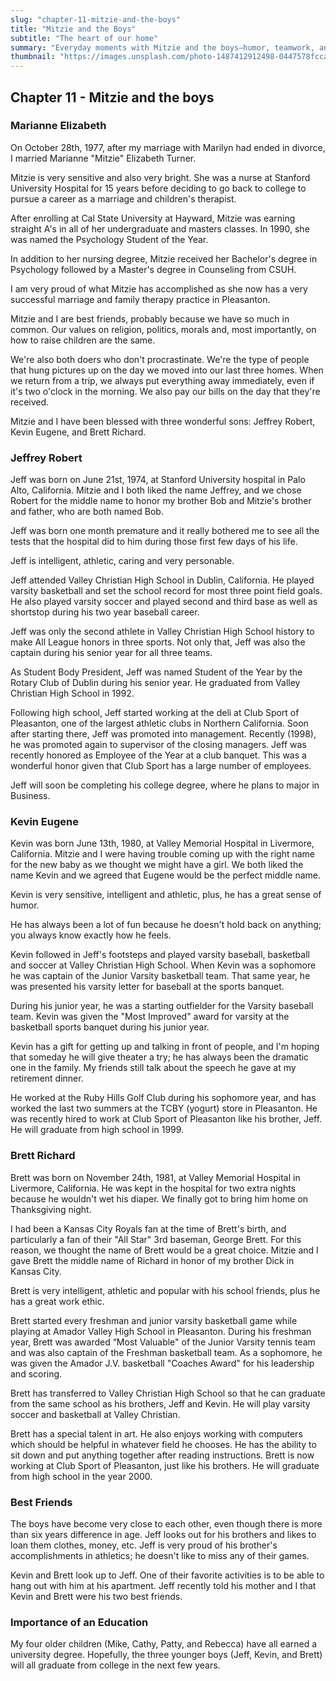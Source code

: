 ```yaml
---
slug: "chapter-11-mitzie-and-the-boys"
title: "Mitzie and the Boys"
subtitle: "The heart of our home"
summary: "Everyday moments with Mitzie and the boys—humor, teamwork, and love woven through busy family life."
thumbnail: "https://images.unsplash.com/photo-1487412912498-0447578fcca8?auto=format&fit=crop&w=1200&h=675&q=80"
---
```


## Chapter 11 - Mitzie and the boys

### Marianne Elizabeth

On October 28th, 1977, after my marriage with Marilyn had ended in divorce, I
married Marianne "Mitzie" Elizabeth Turner.

Mitzie is very sensitive and also very bright. She was a nurse at Stanford
University Hospital for 15 years before deciding to go back to college to pursue
a career as a marriage and children's therapist.

After enrolling at Cal State University at Hayward, Mitzie was earning straight
A's in all of her undergraduate and masters classes. In 1990, she was named the
Psychology Student of the Year.

In addition to her nursing degree, Mitzie received her Bachelor's degree in
Psychology followed by a Master's degree in Counseling from CSUH.

I am very proud of what Mitzie has accomplished as she now has a very successful
marriage and family therapy practice in Pleasanton.

Mitzie and I are best friends, probably because we have so much in common. Our
values on religion, politics, morals and, most importantly, on how to raise
children are the same.

We're also both doers who don't procrastinate. We're the type of people that
hung pictures up on the day we moved into our last three homes. When we return
from a trip, we always put everything away immediately, even if it's two o'clock
in the morning. We also pay our bills on the day that they're received.

Mitzie and I have been blessed with three wonderful sons: Jeffrey Robert, Kevin
Eugene, and Brett Richard.

### Jeffrey Robert

Jeff was born on June 21st, 1974, at Stanford University hospital in Palo Alto,
California. Mitzie and I both liked the name Jeffrey, and we chose Robert for
the middle name to honor my brother Bob and Mitzie's brother and father, who are
both named Bob.

Jeff was born one month premature and it really bothered me to see all the tests
that the hospital did to him during those first few days of his life.

Jeff is intelligent, athletic, caring and very personable.

Jeff attended Valley Christian High School in Dublin, California. He played
varsity basketball and set the school record for most three point field goals.
He also played varsity soccer and played second and third base as well as
shortstop during his two year baseball career.

Jeff was only the second athlete in Valley Christian High School history to make
All League honors in three sports. Not only that, Jeff was also the captain
during his senior year for all three teams.

As Student Body President, Jeff was named Student of the Year by the Rotary Club
of Dublin during his senior year. He graduated from Valley Christian High School
in 1992.

Following high school, Jeff started working at the deli at Club Sport of
Pleasanton, one of the largest athletic clubs in Northern California. Soon after
starting there, Jeff was promoted into management. Recently (1998), he was
promoted again to supervisor of the closing managers. Jeff was recently honored
as Employee of the Year at a club banquet. This was a wonderful honor given that
Club Sport has a large number of employees.

Jeff will soon be completing his college degree, where he plans to major in
Business.

### Kevin Eugene

Kevin was born June 13th, 1980, at Valley Memorial Hospital in Livermore,
California. Mitzie and I were having trouble coming up with the right name for
the new baby as we thought we might have a girl. We both liked the name Kevin
and we agreed that Eugene would be the perfect middle name.

Kevin is very sensitive, intelligent and athletic, plus, he has a great sense of
humor.

He has always been a lot of fun because he doesn't hold back on anything; you
always know exactly how he feels.

Kevin followed in Jeff's footsteps and played varsity baseball, basketball and
soccer at Valley Christian High School. When Kevin was a sophomore he was
captain of the Junior Varsity basketball team. That same year, he was presented
his varsity letter for baseball at the sports banquet.

During his junior year, he was a starting outfielder for the Varsity baseball
team. Kevin was given the "Most Improved" award for varsity at the basketball
sports banquet during his junior year.

Kevin has a gift for getting up and talking in front of people, and I'm hoping
that someday he will give theater a try; he has always been the dramatic one in
the family. My friends still talk about the speech he gave at my retirement
dinner.

He worked at the Ruby Hills Golf Club during his sophomore year, and has worked
the last two summers at the TCBY (yogurt) store in Pleasanton. He was recently
hired to work at Club Sport of Pleasanton like his brother, Jeff. He will
graduate from high school in 1999.

### Brett Richard

Brett was born on November 24th, 1981, at Valley Memorial Hospital in Livermore,
California. He was kept in the hospital for two extra nights because he wouldn't
wet his diaper. We finally got to bring him home on Thanksgiving night.

I had been a Kansas City Royals fan at the time of Brett's birth, and
particularly a fan of their "All Star" 3rd baseman, George Brett. For this
reason, we thought the name of Brett would be a great choice. Mitzie and I gave
Brett the middle name of Richard in honor of my brother Dick in Kansas City.

Brett is very intelligent, athletic and popular with his school friends, plus he
has a great work ethic.

Brett started every freshman and junior varsity basketball game while playing at
Amador Valley High School in Pleasanton. During his freshman year, Brett was
awarded “Most Valuable" of the Junior Varsity tennis team and was also captain
of the Freshman basketball team. As a sophomore, he was given the Amador J.V.
basketball "Coaches Award" for his leadership and scoring.

Brett has transferred to Valley Christian High School so that he can graduate
from the same school as his brothers, Jeff and Kevin. He will play varsity
soccer and basketball at Valley Christian.

Brett has a special talent in art. He also enjoys working with computers which
should be helpful in whatever field he chooses. He has the ability to sit down
and put anything together after reading instructions. Brett is now working at
Club Sport of Pleasanton, just like his brothers. He will graduate from high
school in the year 2000.

### Best Friends

The boys have become very close to each other, even though there is more than
six years difference in age. Jeff looks out for his brothers and likes to loan
them clothes, money, etc. Jeff is very proud of his brother's accomplishments in
athletics; he doesn't like to miss any of their games.

Kevin and Brett look up to Jeff. One of their favorite activities is to be able
to hang out with him at his apartment. Jeff recently told his mother and I that
Kevin and Brett were his two best friends.

### Importance of an Education

My four older children (Mike, Cathy, Patty, and Rebecca) have all earned a
university degree. Hopefully, the three younger boys (Jeff, Kevin, and Brett)
will all graduate from college in the next few years.
